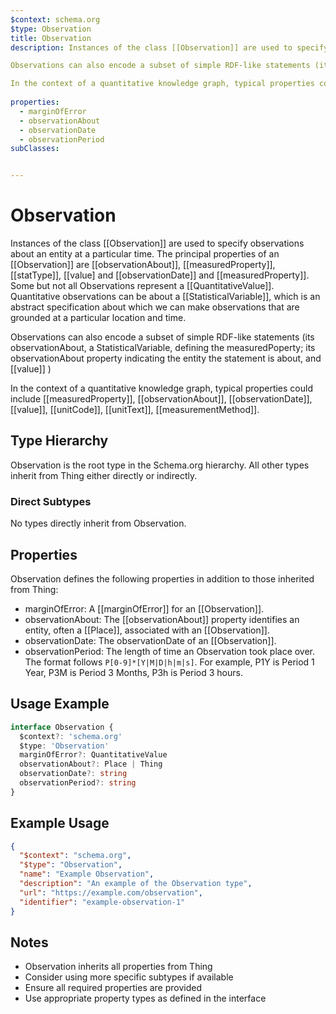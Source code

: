 ```yaml
---
$context: schema.org
$type: Observation
title: Observation
description: Instances of the class [[Observation]] are used to specify observations about an entity at a particular time. The principal properties of an [[Observation]] are [[observationAbout]], [[measuredProperty]], [[statType]], [[value] and [[observationDate]]  and [[measuredProperty]]. Some but not all Observations represent a [[QuantitativeValue]]. Quantitative observations can be about a [[StatisticalVariable]], which is an abstract specification about which we can make observations that are grounded at a particular location and time.

Observations can also encode a subset of simple RDF-like statements (its observationAbout, a StatisticalVariable, defining the measuredPoperty; its observationAbout property indicating the entity the statement is about, and [[value]] )

In the context of a quantitative knowledge graph, typical properties could include [[measuredProperty]], [[observationAbout]], [[observationDate]], [[value]], [[unitCode]], [[unitText]], [[measurementMethod]].
    
properties:
  - marginOfError
  - observationAbout
  - observationDate
  - observationPeriod
subClasses:


---
```


# Observation

Instances of the class [[Observation]] are used to specify observations about an entity at a particular time. The principal properties of an [[Observation]] are [[observationAbout]], [[measuredProperty]], [[statType]], [[value] and [[observationDate]]  and [[measuredProperty]]. Some but not all Observations represent a [[QuantitativeValue]]. Quantitative observations can be about a [[StatisticalVariable]], which is an abstract specification about which we can make observations that are grounded at a particular location and time.

Observations can also encode a subset of simple RDF-like statements (its observationAbout, a StatisticalVariable, defining the measuredPoperty; its observationAbout property indicating the entity the statement is about, and [[value]] )

In the context of a quantitative knowledge graph, typical properties could include [[measuredProperty]], [[observationAbout]], [[observationDate]], [[value]], [[unitCode]], [[unitText]], [[measurementMethod]].
    

## Type Hierarchy

Observation is the root type in the Schema.org hierarchy. All other types inherit from Thing either directly or indirectly.

### Direct Subtypes

No types directly inherit from Observation.

## Properties

Observation defines the following properties in addition to those inherited from Thing:

- marginOfError: A [[marginOfError]] for an [[Observation]].
- observationAbout: The [[observationAbout]] property identifies an entity, often a [[Place]], associated with an [[Observation]].
- observationDate: The observationDate of an [[Observation]].
- observationPeriod: The length of time an Observation took place over. The format follows `P[0-9]*[Y|M|D|h|m|s]`. For example, P1Y is Period 1 Year, P3M is Period 3 Months, P3h is Period 3 hours.

## Usage Example

```typescript
interface Observation {
  $context?: 'schema.org'
  $type: 'Observation'
  marginOfError?: QuantitativeValue
  observationAbout?: Place | Thing
  observationDate?: string
  observationPeriod?: string
}
```

## Example Usage

```json
{
  "$context": "schema.org",
  "$type": "Observation",
  "name": "Example Observation",
  "description": "An example of the Observation type",
  "url": "https://example.com/observation",
  "identifier": "example-observation-1"
}
```

## Notes

- Observation inherits all properties from Thing
- Consider using more specific subtypes if available
- Ensure all required properties are provided
- Use appropriate property types as defined in the interface
